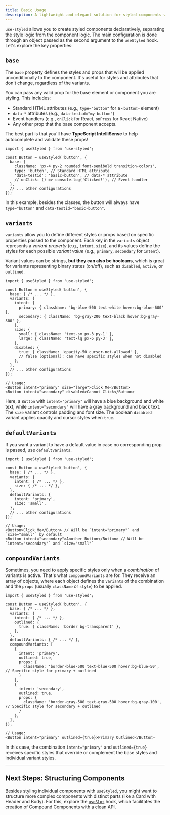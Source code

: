 ```yaml
---
title: Basic Usage
description: A lightweight and elegant solution for styled components with variant support in React and React Native.
---
```


`use-styled` allows you to create styled components declaratively, separating the style logic from the component logic. The main configuration is done through an object passed as the second argument to the `useStyled` hook. Let's explore the key properties:

## `base`

The `base` property defines the styles and props that will be applied unconditionally to the component. It's useful for styles and attributes that don't change, regardless of the variants.

You can pass any valid prop for the base element or component you are styling. This includes:

-   Standard HTML attributes (e.g., `type="button"` for a `<button>` element)
-   `data-*` attributes (e.g., `data-testid="my-button"`)
-   Event handlers (e.g., `onClick` for React, `onPress` for React Native)
-   Any other prop that the base component accepts.

The best part is that you'll have **TypeScript IntelliSense** to help autocomplete and validate these props!

```tsx
import { useStyled } from 'use-styled';

const Button = useStyled('button', {
  base: {
    className: 'px-4 py-2 rounded font-semibold transition-colors',
    type: 'button', // Standard HTML attribute
    'data-testid': 'basic-button', // data-* attribute
    // onClick: () => console.log('Clicked!'), // Event handler
  },
  // ... other configurations
});
```

In this example, besides the classes, the button will always have `type="button"` and `data-testid="basic-button"`.

## `variants`

`variants` allow you to define different styles or props based on specific properties passed to the component. Each key in the `variants` object represents a *variant property* (e.g., `intent`, `size`), and its values define the styles for each possible *variant value* (e.g., `primary`, `secondary` for `intent`).

Variant values can be strings, **but they can also be booleans**, which is great for variants representing binary states (on/off), such as `disabled`, `active`, or `outlined`.

```tsx
import { useStyled } from 'use-styled';

const Button = useStyled('button', {
  base: { /* ... */ },
  variants: {
    intent: {
      primary: { className: 'bg-blue-500 text-white hover:bg-blue-600' },
      secondary: { className: 'bg-gray-200 text-black hover:bg-gray-300' },
    },
    size: {
      small: { className: 'text-sm px-3 py-1' },
      large: { className: 'text-lg px-6 py-3' },
    },
    disabled: {
      true: { className: 'opacity-50 cursor-not-allowed' },
      // false (optional): can have specific styles when not disabled
    },
  },
  // ... other configurations
});

// Usage:
<Button intent="primary" size="large">Click Me</Button>
<Button intent="secondary" disabled>Cannot Click</Button>
```

Here, a `Button` with `intent="primary"` will have a blue background and white text, while `intent="secondary"` will have a gray background and black text. The `size` variant controls padding and font size. The boolean `disabled` variant applies opacity and cursor styles when `true`.

## `defaultVariants`

If you want a variant to have a default value in case no corresponding prop is passed, use `defaultVariants`.

```tsx
import { useStyled } from 'use-styled';

const Button = useStyled('button', {
  base: { /* ... */ },
  variants: {
    intent: { /* ... */ },
    size: { /* ... */ },
  },
  defaultVariants: {
    intent: 'primary',
    size: 'small',
  },
  // ... other configurations
});

// Usage:
<Button>Click Me</Button> // Will be `intent="primary"` and `size="small"` by default
<Button intent="secondary">Another Button</Button> // Will be `intent="secondary"` and `size="small"`
```

## `compoundVariants`

Sometimes, you need to apply specific styles only when a *combination* of variants is active. That's what `compoundVariants` are for. They receive an array of objects, where each object defines the `variants` of the combination and the `props` (usually `className` or `style`) to be applied.

```tsx
import { useStyled } from 'use-styled';

const Button = useStyled('button', {
  base: { /* ... */ },
  variants: {
    intent: { /* ... */ },
    outlined: {
      true: { className: 'border bg-transparent' },
    },
  },
  defaultVariants: { /* ... */ },
  compoundVariants: [
    {
      intent: 'primary',
      outlined: true,
      props: {
        className: 'border-blue-500 text-blue-500 hover:bg-blue-50', // Specific style for primary + outlined
      }
    },
    {
      intent: 'secondary',
      outlined: true,
      props: {
        className: 'border-gray-500 text-gray-500 hover:bg-gray-100', // Specific style for secondary + outlined
      }
    },
  ],
});

// Usage:
<Button intent="primary" outlined={true}>Primary Outlined</Button>
```

In this case, the combination `intent="primary"` and `outlined={true}` receives specific styles that override or complement the base styles and individual variant styles.

---

## Next Steps: Structuring Components

Besides styling individual components with `useStyled`, you might want to structure more complex components with distinct parts (like a Card with Header and Body). For this, explore the [`useSlot`](../use-slot) hook, which facilitates the creation of Compound Components with a clean API.
